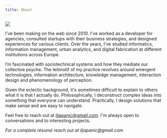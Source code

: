 ```yaml
---
title: About
---
```


<Headline
  title="Hi, I'm Ilja."
  headline="I'm a design technologist working at the intersection of technology, culture and nature"
/>

![](../images/iljapanic.jpg)

I've been making on the web since 2010. I've worked as a developer for agencies, consulted startups with their business strategies, and designed experiences for various clients. Over the years, I've studied informatics, information management, urban analytics, and digital fabrication at different institutions across Europe.

I’m fascinated with sociotechnical systems and how they mediate our collective psyche. The leitmotif of my practice revolves around emergent technologies, information architecture, knowledge management, interaction design and phenomenology of perception.

Given the eclectic background, it's sometimes difficult to explain to others what it is that I actually do. Philosophically, I deconstruct complex ideas into something that everyone can understand. Practically, I design solutions that make sense and are easy to navigate.

Feel free to reach out at iljapanic@gmail.com. I'm always open to conversations and to interesting projects.

<CV />

_For a complete résumé reach out at iljapanic@gmail.com_
